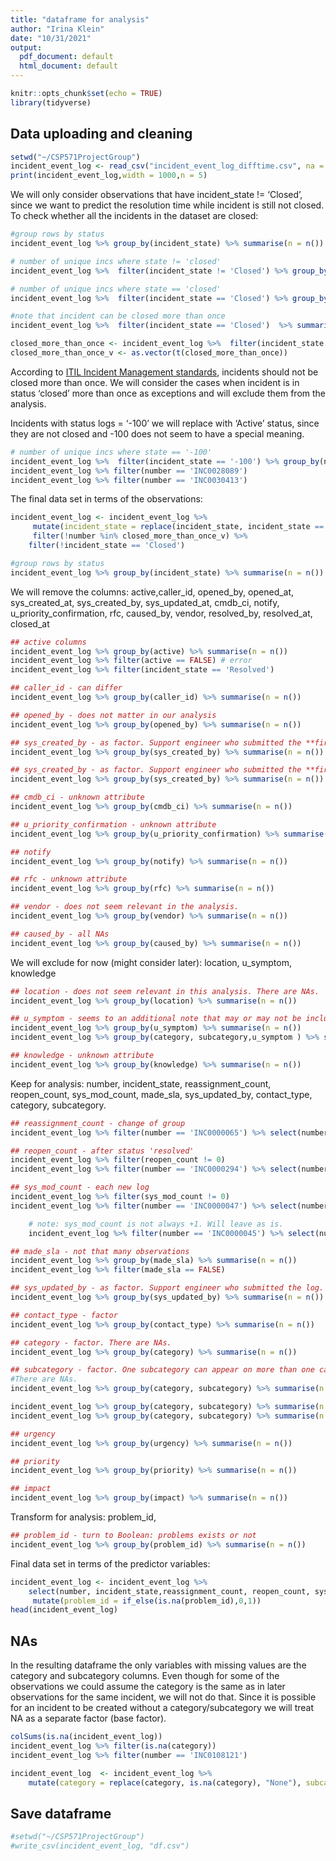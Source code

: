 ```yaml
---
title: "dataframe for analysis"
author: "Irina Klein"
date: "10/31/2021"
output:
  pdf_document: default
  html_document: default
---
```


```r
knitr::opts_chunk$set(echo = TRUE)
library(tidyverse)
```

## Data uploading and cleaning

```r
setwd("~/CSP571ProjectGroup")
incident_event_log <- read_csv("incident_event_log_difftime.csv", na = c("?", "NA"))
print(incident_event_log,width = 1000,n = 5)
```

We will only consider observations that have incident_state != 'Closed', since we want to predict the resolution time while incident is still not closed. To check whether all the incidents in the dataset are closed:

```r
#group rows by status
incident_event_log %>% group_by(incident_state) %>% summarise(n = n())

# number of unique incs where state != 'closed'
incident_event_log %>%  filter(incident_state != 'Closed') %>% group_by(number) %>% summarise(n = n()) %>% summarise(n = n()) 

# number of unique incs where state == 'closed'
incident_event_log %>%  filter(incident_state == 'Closed') %>% group_by(number) %>% summarise(n = n()) %>% summarise(n = n())

#note that incident can be closed more than once 
incident_event_log %>%  filter(incident_state == 'Closed')  %>% summarise(n = n()) 

closed_more_than_once <- incident_event_log %>%  filter(incident_state == 'Closed') %>% group_by(number) %>% summarise(n = n()) %>% filter(n > 1) %>% select(number)
closed_more_than_once_v <- as.vector(t(closed_more_than_once))
```

According to [ITIL Incident Management standards](https://en.wikipedia.org/wiki/Incident_management_(ITSM)), incidents should not be closed more than once. We will consider the cases when incident is in status 'closed' more than once as exceptions and will exclude them from the analysis. 

Incidents with status logs = '-100' we will replace with 'Active' status, since they are not closed and -100 does not seem to have a special meaning. 
```r
# number of unique incs where state == '-100'
incident_event_log %>%  filter(incident_state == '-100') %>% group_by(number) %>% summarise(n = n()) 
incident_event_log %>% filter(number == 'INC0028089')
incident_event_log %>% filter(number == 'INC0030413')
```


The final data set in terms of the observations: 
```r
incident_event_log <- incident_event_log %>%
     mutate(incident_state = replace(incident_state, incident_state == '-100', 'Active'))  %>% 
     filter(!number %in% closed_more_than_once_v) %>% 
    filter(!incident_state == 'Closed')

#group rows by status
incident_event_log %>% group_by(incident_state) %>% summarise(n = n())
```


We will remove the columns: active,caller_id, opened_by, opened_at, sys_created_at, sys_created_by, sys_updated_at, cmdb_ci, notify, u_priority_confirmation, rfc, caused_by, vendor, resolved_by, resolved_at, closed_at
```r
## active columns
incident_event_log %>% group_by(active) %>% summarise(n = n())
incident_event_log %>% filter(active == FALSE) # error
incident_event_log %>% filter(incident_state == 'Resolved')

## caller_id - can differ
incident_event_log %>% group_by(caller_id) %>% summarise(n = n())

## opened_by - does not matter in our analysis
incident_event_log %>% group_by(opened_by) %>% summarise(n = n())

## sys_created_by - as factor. Support engineer who submitted the **first** log.
incident_event_log %>% group_by(sys_created_by) %>% summarise(n = n())

## sys_created_by - as factor. Support engineer who submitted the **first** log.
incident_event_log %>% group_by(sys_created_by) %>% summarise(n = n())

## cmdb_ci - unknown attribute
incident_event_log %>% group_by(cmdb_ci) %>% summarise(n = n())

## u_priority_confirmation - unknown attribute
incident_event_log %>% group_by(u_priority_confirmation) %>% summarise(n = n())

## notify
incident_event_log %>% group_by(notify) %>% summarise(n = n())

## rfc - unknown attribute
incident_event_log %>% group_by(rfc) %>% summarise(n = n())

## vendor - does not seem relevant in the analysis.
incident_event_log %>% group_by(vendor) %>% summarise(n = n())

## caused_by - all NAs
incident_event_log %>% group_by(caused_by) %>% summarise(n = n())


```

We will exclude for now (might consider later): location, u_symptom, knowledge

```r
## location - does not seem relevant in this analysis. There are NAs.
incident_event_log %>% group_by(location) %>% summarise(n = n())

## u_symptom - seems to an additional note that may or may not be included in an incident. There are 26K NAs.
incident_event_log %>% group_by(u_symptom) %>% summarise(n = n())
incident_event_log %>% group_by(category, subcategory,u_symptom ) %>% summarise(n = n())

## knowledge - unknown attribute
incident_event_log %>% group_by(knowledge) %>% summarise(n = n())

```


Keep for analysis: number, incident_state, reassignment_count, reopen_count, sys_mod_count, made_sla, sys_updated_by, contact_type, category, subcategory.

```r
## reassignment_count - change of group
incident_event_log %>% filter(number == 'INC0000065') %>% select(number, incident_state, reassignment_count, assignment_group)

## reopen_count - after status 'resolved'
incident_event_log %>% filter(reopen_count != 0)
incident_event_log %>% filter(number == 'INC0000294') %>% select(number, incident_state, reopen_count)

## sys_mod_count - each new log 
incident_event_log %>% filter(sys_mod_count != 0)
incident_event_log %>% filter(number == 'INC0000047') %>% select(number, incident_state, sys_mod_count)

    # note: sys_mod_count is not always +1. Will leave as is.
    incident_event_log %>% filter(number == 'INC0000045') %>% select(number, incident_state, sys_mod_count)

## made_sla - not that many observations
incident_event_log %>% group_by(made_sla) %>% summarise(n = n())
incident_event_log %>% filter(made_sla == FALSE)

## sys_updated_by - as factor. Support engineer who submitted the log. Will assume that the engineers will stay the same.
incident_event_log %>% group_by(sys_updated_by) %>% summarise(n = n())

## contact_type - factor
incident_event_log %>% group_by(contact_type) %>% summarise(n = n())

## category - factor. There are NAs.
incident_event_log %>% group_by(category) %>% summarise(n = n())

## subcategory - factor. One subcategory can appear on more than one category. Should be analysed separately from category.
#There are NAs.
incident_event_log %>% group_by(category, subcategory) %>% summarise(n = n()) %>% group_by(subcategory) %>% summarise(n = n()) %>% filter(n >1)

incident_event_log %>% group_by(category, subcategory) %>% summarise(n = n()) %>% filter(subcategory == 'Subcategory 102')
incident_event_log %>% group_by(category, subcategory) %>% summarise(n = n()) %>% filter(subcategory == 'Subcategory 177')

## urgency
incident_event_log %>% group_by(urgency) %>% summarise(n = n())

## priority
incident_event_log %>% group_by(priority) %>% summarise(n = n())

## impact
incident_event_log %>% group_by(impact) %>% summarise(n = n())
```

Transform for analysis: problem_id,
```r
## problem_id - turn to Boolean: problems exists or not
incident_event_log %>% group_by(problem_id) %>% summarise(n = n())
```

Final data set in terms of the predictor variables: 
```r
incident_event_log <- incident_event_log %>%
    select(number, incident_state,reassignment_count, reopen_count, sys_mod_count, made_sla, sys_updated_by, contact_type, category, subcategory, problem_id,resolved_updated_diff ) %>%
     mutate(problem_id = if_else(is.na(problem_id),0,1))
head(incident_event_log)
```

## NAs

In the resulting dataframe the only variables with missing values are the category and subcategory columns. Even though for some of the observations we could assume the category is the same as in later observations for the same incident, we will not do that. Since it is possible for an incident to be created without a category/subcategory we will treat NA as a separate factor (base factor).
```r
colSums(is.na(incident_event_log))
incident_event_log %>% filter(is.na(category))
incident_event_log %>% filter(number == 'INC0108121')

incident_event_log  <- incident_event_log %>%
    mutate(category = replace(category, is.na(category), "None"), subcategory = replace(subcategory, is.na(subcategory), "None")) 

```


## Save dataframe


```r
#setwd("~/CSP571ProjectGroup")
#write_csv(incident_event_log, "df.csv")

```

